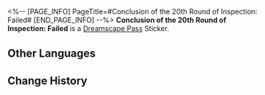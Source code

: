 <%-- [PAGE_INFO]
PageTitle=#Conclusion of the 20th Round of Inspection: Failed#
[END_PAGE_INFO] --%>
{{Stub|Location information}}
{{Item Infobox
|id          = 223634
|image       = Dreamscape Pass Sticker Text.png
|type        = Dreamscape Pass Sticker
|type2       = Nobodys In the Big Dream Stickers
|invCategory = 
|rarity      = 4
|effect      = 
|description = Digital stickers that can be used to decorate the pages of the Dreamtour Handbook. They come in many different styles.
|source1     = [[Provoke the Family guard inside Dewlight Pavilion who claimed to be wearing a "cool mech"]]
}}
{{Description|"The plan is a bust. Disband the team. That is all."}}
'''Conclusion of the 20th Round of Inspection: Failed''' is a [[Dreamscape Pass]] Sticker.

==Other Languages==
{{Other Languages
|en   = Conclusion of the 20th Round of Inspection: Failed
|zhs  = 第20轮验收会议结论：不通过
|zht  = 第二十輪驗收會議結論：不通過
|ja   = 第20回検証会議の結論：不合格
|ko   = 제20차 검수 회의 결과: 불합격
|es   = Conclusión de la ronda 20 de inspección: Suspendido
|fr   = Conclusion de la 20ème réunion : Non validé
|ru   = Заключение двадцатого тура проверки: не пройдена
|th   = ผลสรุปการประชุมเพื่อตรวจรับรอบที่ 20: ไม่ผ่าน
|vi   = Kết luận họp nghiệm thu lần 20: không đạt
|de   = Fazit der 20. Inspektionskonferenz: Abgelehnt
|id   = Kesimpulan Inspeksi Ronde 20: Tidak Lulus
|pt   = Conclusão da 20ª Rodada de Inspeções: Reprovado
}}

==Change History==
{{Change History|2.1}}